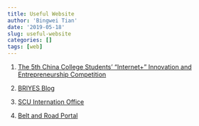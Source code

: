 ```yaml
---
title: Useful Website
author: 'Bingwei Tian'
date: '2019-05-18'
slug: useful-website
categories: []
tags: [web]
---
```

1. [The 5th China College Students' "Internet+" Innovation and Entrepreneurship Competition](https://cy.ncss.cn/en/) 

2. [BRIYES Blog](briyes.netlify.com)

3. [SCU Internation Office](http://international.scu.edu.cn/)

4. [Belt and Road Portal](https://eng.yidaiyilu.gov.cn/)
